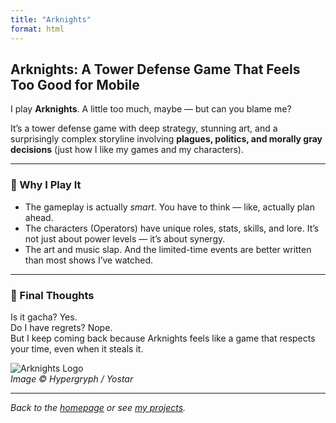 ```yaml
---
title: "Arknights"
format: html
---
```


## Arknights: A Tower Defense Game That Feels Too Good for Mobile

I play **Arknights**. A little too much, maybe — but can you blame me?

It’s a tower defense game with deep strategy, stunning art, and a surprisingly complex storyline involving **plagues, politics, and morally gray decisions** (just how I like my games and my characters).

---

### 🧩 Why I Play It

- The gameplay is actually *smart*. You have to think — like, actually plan ahead.
- The characters (Operators) have unique roles, stats, skills, and lore. It’s not just about power levels — it’s about synergy.
- The art and music slap. And the limited-time events are better written than most shows I've watched.



---



### 💬 Final Thoughts

Is it gacha? Yes.  
Do I have regrets? Nope.  
But I keep coming back because Arknights feels like a game that respects your time, even when it steals it.

![Arknights Logo](arknights.png)  
*Image © Hypergryph / Yostar*

---

*Back to the [homepage](index.qmd) or see [my projects](about.qmd).*
